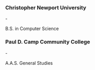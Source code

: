 
### Christopher Newport University

<MonthYear year={2005} month={8} /> - <MonthYear year={2008} month={5} />

B.S. in Computer Science

### Paul D. Camp Community College

<MonthYear year={2003} month={8} /> - <MonthYear year={2005} month={5} />

A.A.S. General Studies
